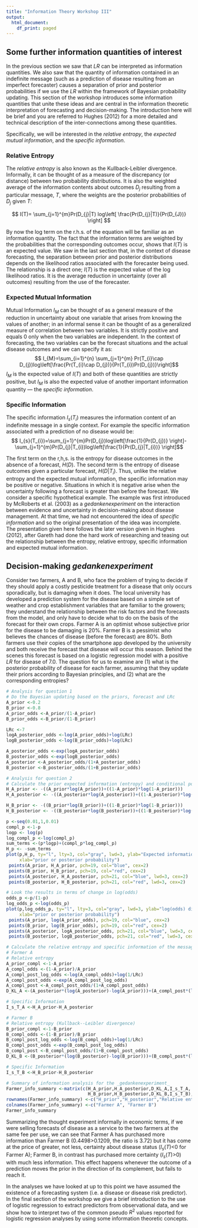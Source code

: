 ```yaml
---
title: "Information Theory Workshop III"
output:
  html_document:
    df_print: paged
---
```


## Some further information quantities of interest

In the previous section we saw that $LR$ can be interpreted as information quantities.  We also saw that the quantity of information contained in an indefinite message (such as a prediction of disease resulting from an imperfect forecaster) causes a separation of prior and posterior probabilities if we use the $LR$ within the framework of Bayesian probability updating.  This section of the workshop introduces some information quantities that unite these ideas and are central in the information theoretic interpretation of forecasting and decision-making.  The introduction here will be brief and you are referred to Hughes (2012) for a more detailed and technical description of the inter-connections among these quantities.

Specifically, we will be interested in the _relative entropy_, the _expected mutual information_, and the _specific information_.

### Relative Entropy
The _relative entropy_ is also known as the Kullback-Leibler divergence.  Informally, it can be thought of as a measure of the discrepancy (or distance) between two probability distributions.  It is also the weighted average of the information contents about outcomes $D_{j}$ resulting from a particular message, $T$, where the weights are the posterior probabilities of $D_{j}$ given $T$: 

$$
I(T)= \sum_{j=1}^{m}Pr(D_{j}|T) log\left[ \frac{Pr(D_{j}|T)}{Pr(D_{J})} \right]
$$


By now the log term on the r.h.s. of the equation will be familiar as an information quantity.  The fact that the information terms are weighted by the probabilities that the corresponding outcomes occur, shows that $I(T)$ is an expected value.  We saw in the last section that, in the context of disease forecasting, the separation between prior and posterior distributions depends on the likelihood ratios associated with the forecaster being used.  The relationship is a direct one; $I(T)$ is the expected value of the log likelihood ratios.  It is the average reduction in uncertainty (over all outcomes) resulting from the use of the forecaster.

### Expected Mutual Information
Mutual Information $I_{M}$ can be thought of as a general measure of the reduction in uncertainty about one variable that arises from knowing the values of another; in an informal sense it can be thought of as a generalized measure of correlation between two variables.  It is strictly positive and equals 0 only when the two variables are independent.  In the context of forecasting, the two variables can be the forecast situations and the actual disease outcomes and we can specify it as:$$
I_{M}=\sum_{i=1}^{n} \sum_{j=1}^{m} Pr(T_{i}\cap D_{j})log\left[\frac{Pr(T_{i}\cap D_{j})}{Pr(T_{i})Pr(D_{j})}\right]$$
$I_{M}$ is the expected value of $I(T)$ and both of these quantities are strictly positive, but $I_{M}$ is also the expected value of another important information quantity --- the _specific information_.

### Specific Information
The specific information $I{_s}(T_{i})$ measures the information content of an indefinite message in a single context.  For example the specific information associated with a prediction of no disease would be:$$
I_{s}(T_{i})=\sum_{j=1}^{m}Pr(D_{j})log\left[\frac{1}{Pr(D_{j})} \right]-\sum_{j=1}^{m}Pr(D_{j}|T_{i})log\left[\frac{1}{Pr(D_{j}|T_{i})} \right]$$

The first term on the r,h,s. is the entropy for disease outcomes in the absence of a forecast, $H(D)$. The second term is the entropy of disease outcomes given a particular forecast, $H(D|T_{i})$.  Thus, unlike the relative entropy and the expected mutual information, the specific information may be positive or negative.  Situations in which it is negative arise when the uncertainty following a forecast is greater than before the forecast.  We consider a specific hypothetical example.  The example was first introduced by McRoberts et al. (2003) as a _gedankenexperiment_ on the interaction between evidence and uncertainty in decision-making about disease management.  At that time, we had not encountered the idea of _specific information_ and so the original presentation of the idea was incomplete. The presentation given here follows the later version given in Hughes (2012), after Gareth had done the hard work of researching and teasing out the relationship between the entropy, relative entropy, specific information and expected mutual information.

## Decision-making _gedankenexperiment_

Consider two farmers, A and B, who face the problem of trying to decide if they should apply a costly pesticide treatment for a disease that only occurs sporadically, but is damaging when it does.  The local university has developed a prediction system for the disease based on a simple set of weather and crop establishment variables that are familiar to the growers; they understand the relationship between the risk factors and the forecasts from the model, and only have to decide what to do on the basis of the forecast for their own crops.  Farmer A is an optimist whose subjective prior for the disease to be damaging is 20%.  Farmer B is a pessimist who believes the chances of disease (before the forecast) are 80%.  Both farmers use their copies of the smartphone app developed by the university and both receive the forecast that disease will occur this season.  Behind the scenes this forecast is based on a logistic regression model with a positive $LR$ for disease of 7.0. The question for us to examine are (1) what is the posterior probability of disease for each farmer, assuming that they update their priors according to Bayesian principles, and (2) what are the corresponding entropies?

```r
# Analysis for question 1
# Do the Bayesian updating based on the priors, forecast and LRc
A_prior <-0.2
B_prior <-0.8
A_prior_odds <-A_prior/(1-A_prior)
B_prior_odds <-B_prior/(1-B_prior)

LRc <-7
logA_posterior_odds <-log(A_prior_odds)+log(LRc)
logB_posterior_odds <-log(B_prior_odds)+log(LRc)

A_posterior_odds <-exp(logA_posterior_odds)
B_posterior_odds <-exp(logB_posterior_odds)
A_posterior <-A_posterior_odds/(1+A_posterior_odds)
B_posterior <-B_posterior_odds/(1+B_posterior_odds)

# Analysis for question 2
# Calculate the prior expected information (entropy) and conditional posterior expected information values
H_A_prior <- -((A_prior*log(A_prior))+((1-A_prior)*log(1-A_prior)))
H_A_posterior <- -((A_posterior*log(A_posterior))+((1-A_posterior)*log(1-A_posterior)))

H_B_prior <- -((B_prior*log(B_prior))+((1-B_prior)*log(1-B_prior)))
H_B_posterior <- -((B_posterior*log(B_posterior))+((1-B_posterior)*log(1-B_posterior)))

p <-seq(0.01,1,0.01)
compl_p <-1-p
logp <- log(p)
log_compl_p <-log(compl_p)
sum_terms <-(p*logp)+(compl_p*log_compl_p)
H_p <- -sum_terms
plot(p,H_p, ty="l", lty=3, col="gray", lwd=3, ylab="Expected information (nits)",
     xlab="prior or posterior probability")
 points(A_prior, H_A_prior, pch=19, col="blue", cex=2)
 points(B_prior, H_B_prior, pch=19, col="red", cex=2)
 points(A_posterior, H_A_posterior, pch=21, col="blue", lwd=3, cex=2)
 points(B_posterior, H_B_posterior, pch=21, col="red", lwd=3, cex=2)

# Look the results in terms of change in log(odds)
odds_p <-p/(1-p)
log_odds_p <-log(odds_p)
plot(p,log_odds_p, ty="l", lty=3, col="gray", lwd=3, ylab="log(odds) disease",
     xlab="prior or posterior probability")
 points(A_prior, log(A_prior_odds), pch=19, col="blue", cex=2)
 points(B_prior, log(B_prior_odds), pch=19, col="red", cex=2)
 points(A_posterior, logA_posterior_odds, pch=21, col="blue", lwd=3, cex=2)
 points(B_posterior, logB_posterior_odds, pch=21, col="red", lwd=3, cex=2)

# Calculate the relative entropy and specific information of the message for each farmer
# Farmer A
# Relative entropy
A_prior_compl <-1-A_prior
A_compl_odds <-(1-A_prior)/A_prior
A_compl_post_log_odds <-log(A_compl_odds)+log(1/LRc)
A_compl_post_odds <-exp(A_compl_post_log_odds)
A_compl_post <-A_compl_post_odds/(1+A_compl_post_odds)
D_KL_A <-(A_posterior*(log(A_posterior)-log(A_prior)))+(A_compl_post*(log(A_compl_post)-log(A_prior_compl)))

# Specific Information
I_s_T_A <-H_A_prior-H_A_posterior

# Farmer B
# Relative entropy (Kullback--Leibler divergence)
B_prior_compl <-1-B_prior
B_compl_odds <-(1-B_prior)/B_prior
B_compl_post_log_odds <-log(B_compl_odds)+log(1/LRc)
B_compl_post_odds <-exp(B_compl_post_log_odds)
B_compl_post <-B_compl_post_odds/(1+B_compl_post_odds)
D_KL_B <-(B_posterior*(log(B_posterior)-log(B_prior)))+(B_compl_post*(log(B_compl_post)-log(B_prior_compl)))

# Specific Information
I_s_T_B <-H_B_prior-H_B_posterior

# Summary of information analysis for the _gedankenexperiment_
Farmer_info_summary <-matrix(c(H_A_prior,H_A_posterior,D_KL_A,I_s_T_A,
                               H_B_prior,H_B_posterior,D_KL_B,I_s_T_B), nrow=4, ncol=2) 
rownames(Farmer_info_summary) <-c("H_prior","H_posterior","Relative entropy","Specicific information")
colnames(Farmer_info_summary) <-c("Farmer A", "Farmer B")
Farmer_info_summary

```
Summarizing the thought experiment informally in economic terms, if we were selling forecasts of disease as a service to the two farmers at the same fee per use, we can see that Farmer A has purchased more information than Farmer B (0.4498>0.1209, the ratio is 3.72) but it has come at the price of greater, not less, certainty about disease status ($I_{s}(T)$<0 for Farmer A); Farmer B, in contrast has purchased more certainty ($I_{s}(T)$>0) with much less information.  This effect happens whenever the outcome of a prediction moves the prior in the direction of its complement, but fails to reach it.

In the analyses we have looked at up to this point we have assumed the existence of a forecasting system (i.e. a disease or disease risk predictor).  In the final section of the workshop we give a brief introduction to the use of logistic regression to extract predictors from observational data, and we show how to interpret two of the common pseudo $R^{2}$ values reported for logistic regression analyses by using some information theoretic concepts.


